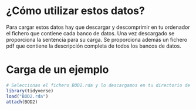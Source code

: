 # ¿Cómo utilizar estos datos?

Para cargar estos datos hay que descargar y descomprimir en tu ordenador el fichero que contiene cada banco de datos. Una vez descargado se proporciona la sentencia para su carga. Se proporciona además un fichero pdf que contiene la descripción completa de todos los bancos de datos. 

# Carga de un ejemplo
```r
# Seleccionas el fichero BOD2.rda y lo descargamos en tu directorio de trabajo. Abrimos la sesión de trabajo y ejcecutamos las sentencias siguientes
library(tidyverse)
load("BOD2.rda")
attach(BOD2)
```
